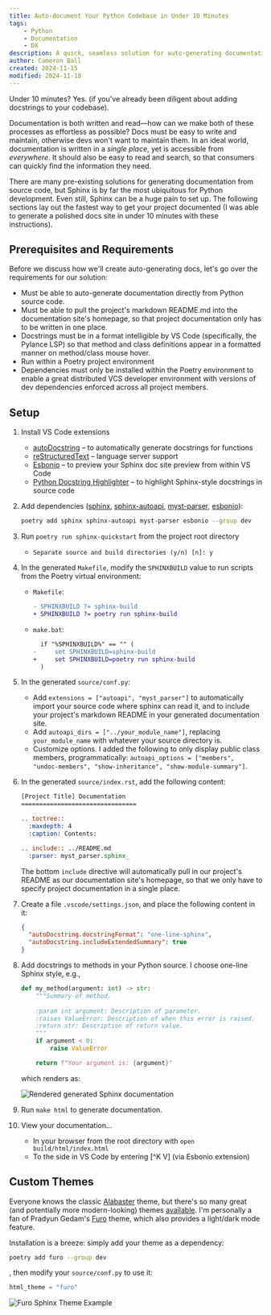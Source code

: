 ```yaml
---
title: Auto-document Your Python Codebase in Under 10 Minutes
tags:
    - Python
    - Documentation
    - DX
description: A quick, seamless solution for auto-generating documentation sites for Python codebases.
author: Cameron Ball
created: 2024-11-15
modified: 2024-11-18
---
```


Under 10 minutes? Yes. (if you've already been diligent about adding docstrings to your codebase).

Documentation is both written and read—how can we make both of these processes as effortless as possible? Docs must be easy to write and maintain, otherwise devs won't want to maintain them. In an ideal world, documentation is written in a *single place*, yet is accessible from *everywhere*. It should also be easy to read and search, so that consumers can quickly find the information they need.

There are many pre-existing solutions for generating documentation from source code, but Sphinx is by far the most ubiquitous for Python development. Even still, Sphinx can be a huge pain to set up. The following sections lay out the fastest way to get your project documented (I was able to generate a polished docs site in under 10 minutes with these instructions).

## Prerequisites and Requirements

Before we discuss how we'll create auto-generating docs, let's go over the requirements for our solution:

- Must be able to auto-generate documentation directly from Python source code.
- Must be able to pull the project's markdown README.md into the documentation site's homepage, so that project documentation only has to be written in one place.
- Docstrings must be in a format intelligible by VS Code (specifically, the Pylance LSP) so that method and class definitions appear in a formatted manner on method/class mouse hover.
- Run within a Poetry project environment
- Dependencies must only be installed within the Poetry environment to enable a great distributed VCS developer environment with versions of dev dependencies enforced across all project members.

## Setup

1. Install VS Code extensions
    - [autoDocstring](https://marketplace.visualstudio.com/items?itemName=njpwerner.autodocstring) – to automatically generate docstrings for functions
    - [reStructuredText](https://marketplace.visualstudio.com/items?itemName=lextudio.restructuredtext) – language server support
    - [Esbonio](https://marketplace.visualstudio.com/items?itemName=swyddfa.esbonio) – to preview your Sphinx doc site preview from within VS Code
    - [Python Docstring Highlighter](https://marketplace.visualstudio.com/items?itemName=rodolphebarbanneau.python-docstring-highlighter) – to highlight Sphinx-style docstrings in source code
2. Add dependencies ([sphinx](https://www.sphinx-doc.org/en/master/), [sphinx-autoapi](https://sphinx-autoapi.readthedocs.io/en/stable/), [myst-parser](https://myst-parser.readthedocs.io), [esbonio](https://github.com/swyddfa/esbonio)):

    ```sh
    poetry add sphinx sphinx-autoapi myst-parser esbonio --group dev
    ```

3. Run `poetry run sphinx-quickstart` from the project root directory
    - `Separate source and build directories (y/n) [n]: y`
4. In the generated `Makefile`, modify the `SPHINXBUILD` value to run scripts from the Poetry virtual environment:
    - `Makefile`:

      ```diff
      - SPHINXBUILD ?= sphinx-build
      + SPHINXBUILD ?= poetry run sphinx-build
      ```

    - `make.bat`:

      ```diff
        if "%SPHINXBUILD%" == "" (
      -     set SPHINXBUILD=sphinx-build
      +     set SPHINXBUILD=poetry run sphinx-build
        )
      ```

5. In the generated `source/conf.py`:
    - Add `extensions = ["autoapi", "myst_parser"]` to automatically import your source code where sphinx can read it, and to include your project's markdown README in your generated documentation site.
    - Add `autoapi_dirs = ["../your_module_name"]`, replacing `your_module_name` with whatever your source directory is.
    - Customize options. I added the following to only display public class members, programmatically: `autoapi_options = ["members", "undoc-members", "show-inheritance", "show-module-summary"]`.
6. In the generated `source/index.rst`, add the following content:

    ```rst
    [Project Title] Documentation
    ================================
    
    .. toctree::
      :maxdepth: 4
      :caption: Contents:
    
    .. include:: ../README.md
      :parser: myst_parser.sphinx_
    ```

    The bottom `include` directive will automatically pull in our project's README as our documentation site's homepage, so that we only have to specify project documentation in a single place.
7. Create a file `.vscode/settings.json`, and place the following content in it:

    ```json
    {
      "autoDocstring.docstringFormat": "one-line-sphinx",
      "autoDocstring.includeExtendedSummary": true
    }
    ```

8. Add docstrings to methods in your Python source. I choose one-line Sphinx style, e.g.,

    ```python
    def my_method(argument: int) -> str:
        """Summary of method.
        
        :param int argument: Description of parameter.
        :raises ValueError: Description of when this error is raised.
        :return str: Description of return value.
        """
        if argument < 0:
            raise ValueError

        return f"Your argument is: {argument}"
    ```

    which renders as:

    ![Rendered generated Sphinx documentation](./assets/generated-sphinx.png)

9. Run `make html` to generate documentation.
10. View your documentation...
    - In your browser from the root directory with `open build/html/index.html`
    - To the side in VS Code by entering [^K V] (via Esbonio extension)

## Custom Themes

Everyone knows the classic [Alabaster](https://sphinx-themes.org/sample-sites/default-alabaster/) theme, but there's so many great (and potentially more modern-looking) themes [available](https://sphinx-themes.org). I'm personally a fan of Pradyun Gedam's [Furo](https://github.com/pradyunsg/furo) theme, which also provides a light/dark mode feature.

Installation is a breeze: simply add your theme as a dependency:

```sh
poetry add furo --group dev
```

, then modify your `source/conf.py` to use it:

```python
html_theme = "furo"
```

![Furo Sphinx Theme Example](./assets/furo-sphinx-theme.png)
